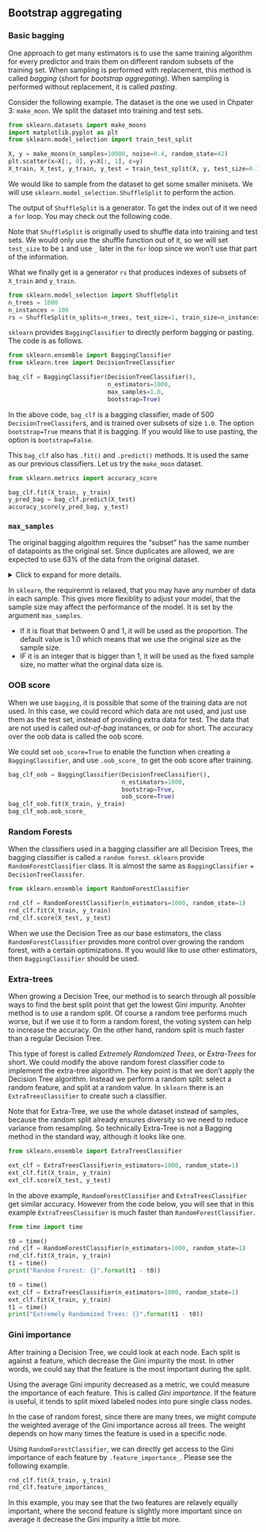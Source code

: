 ## Bootstrap aggregating

### Basic bagging
One approach to get many estimators is to use the same training algorithm for every predictor and train them on different random subsets of the training set. When sampling is performed with replacement, this method is called *bagging* (short for *bootstrap aggregating*). When sampling is performed without replacement, it is called *pasting*.

Consider the following example. The dataset is the one we used in Chpater 3: `make_moon`. We split the dataset into training and test sets.


```python
from sklearn.datasets import make_moons
import matplotlib.pyplot as plt
from sklearn.model_selection import train_test_split

X, y = make_moons(n_samples=10000, noise=0.4, random_state=42)
plt.scatter(x=X[:, 0], y=X[:, 1], c=y)
X_train, X_test, y_train, y_test = train_test_split(X, y, test_size=0.15)
```



We would like to sample from the dataset to get some smaller minisets. We will use `sklearn.model_selection.ShuffleSplit` to perform the action. 

The output of `ShuffleSplit` is a generator. To get the index out of it we need a `for` loop. You may check out the following code. 

Note that `ShuffleSplit` is originally used to shuffle data into training and test sets. We would only use the shuffle function out of it, so we will set `test_size` to be `1` and use `_` later in the `for` loop since we won't use that part of the information.

What we finally get is a generator `rs` that produces indexes of subsets of `X_train` and `y_train`. 




```python
from sklearn.model_selection import ShuffleSplit
n_trees = 1000
n_instances = 100
rs = ShuffleSplit(n_splits=n_trees, test_size=1, train_size=n_instances).split(X_train)
```


`sklearn` provides `BaggingClassifier` to directly perform bagging or pasting. The code is as follows.



```python
from sklearn.ensemble import BaggingClassifier
from sklearn.tree import DecisionTreeClassifier

bag_clf = BaggingClassifier(DecisionTreeClassifier(),
                            n_estimators=1000,
                            max_samples=1.0,
                            bootstrap=True)
```


In the above code, `bag_clf` is a bagging classifier, made of 500 `DecisionTreeClassifer`s, and is trained over subsets of size `1.0`. The option `bootstrap=True` means that it is bagging. If you would like to use pasting, the option is `bootstrap=False`.

This `bag_clf` also has `.fit()` and `.predict()` methods. It is used the same as our previous classifiers. Let us try the `make_moon` dataset.



```python
from sklearn.metrics import accuracy_score

bag_clf.fit(X_train, y_train)
y_pred_bag = bag_clf.predict(X_test)
accuracy_score(y_pred_bag, y_test)
```

### `max_samples`
The original bagging algoithm requires the "subset" has the same number of datapoints as the original set. Since duplicates are allowed, we are expected to use 63% of the data from the original dataset.


<details>
<summary>Click to expand for more details.</summary>
Let the original dataset have $N$ elements. The probability to pick any specific data is $1/N$, and therefore the probability not to pick it is $1-1/N$. If we pick $N$ elements with replacement, the probability that we never pick a specific element is 
$$
(1-\frac1N)^N\rightarrow \mathrm e^{-1},\quad \text{when }N\rightarrow\infty.
$$
Therefore when $N$ is large, the probability for each element not to be picked is approximately $\mathrm e^{-1}$, and then the probability for it to be picked is approximately $1-\mathrm e^{-1}$. 

Let $I_i$ be the random variable representing whether the element $i$ is picked or not. So
$$
I_i=\begin{cases}1&i \text{ is picked}\\
0&i\text{ is not picked}\end{cases}.
$$
So
$$
 P(I_i=1)=1-\mathrm e^{-1},\quad P(I_i=0)=\mathrm e^{-1},\quad \text{ and }E[I_i]=1\cdot(1-\mathrm e^{-1})+0\cdot(\mathrm e^{-1})=1-\mathrm e^{-1}.
$$
The expectation of the final sample size proportion is
$$
E[\frac1N\sum_{i=1}^NI_i]=\frac1N\sum_{i=1}^IE[I_i]=1-\mathrm e^{-1}\approx 0.63.
$$

With similar calculation, if we pick $\alpha N$ data, the expectation of the final sample size proportion is $1-\mathrm e^{-\alpha}$.
<hr>
</details>

In `sklearn`, the requiremnt is relaxed, that you may have any number of data in each sample. This gives more flexiblity to adjust your model, that the sample size may affect the performance of the model. It is set by the argument `max_samples`. 

- If it is float that between 0 and 1, it will be used as the proportion. The default value is $1.0$ which means that we use the original size as the sample size.
- IF it is an integer that is bigger than $1$, it will be used as the fixed sample size, no matter what the orginal data size is.




### OOB score
When we use `bagging`, it is possible that some of the training data are not used. In this case, we could record which data are not used, and just use them as the test set, instead of providing extra data for test. The data that are not used is called *out-of-bag* instances, or *oob* for short. The accuracy over the oob data is called the oob score.

We could set `oob_score=True` to enable the function when creating a `BaggingClassifier`, and use `.oob_score_` to get the oob score after training. 



```python
bag_clf_oob = BaggingClassifier(DecisionTreeClassifier(),
                                n_estimators=1000,
                                bootstrap=True,
                                oob_score=True)
bag_clf_oob.fit(X_train, y_train)
bag_clf_oob.oob_score_
```


### Random Forests
When the classifiers used in a bagging classifier are all Decision Trees, the bagging classifier is called a `random forest`. `sklearn` provide `RandomForestClassifier` class. It is almost the same as `BaggingClassifier` + `DecisionTreeClassifer`.


```python

from sklearn.ensemble import RandomForestClassifier

rnd_clf = RandomForestClassifier(n_estimators=1000, random_state=1)
rnd_clf.fit(X_train, y_train)
rnd_clf.score(X_test, y_test)
```



When we use the Decision Tree as our base estimators, the class `RandomForestClassifier` provides more control over growing the random forest, with a certain optimizations. If you would like to use other estimators, then `BaggingClassifier` should be used.



### Extra-trees
When growing a Decision Tree, our method is to search through all possible ways to find the best split point that get the lowest Gini impurity. Anohter method is to use a random split. Of course a random tree performs much worse, but if we use it to form a random forest, the voting system can help to increase the accuracy. On the other hand, random split is much faster than a regular Decision Tree. 

This type of forest is called *Extremely Randomized Trees*, or *Extra-Trees* for short. We could modify the above random forest classifier code to implement the extra-tree algorithm. The key point is that we don't apply the Decision Tree algorithm. Instead we perform a random split: select a random feature, and split at a random value. In `sklearn` there is an `ExtraTreesClassifier` to create such a classifier. 

Note that for Extra-Tree, we use the whole dataset instead of samples, because the random split already ensures diversity so we need to reduce variance from resampling. So technically Extra-Tree is not a Bagging method in the standard way, although it looks like one.



```python
from sklearn.ensemble import ExtraTreesClassifier

ext_clf = ExtraTreesClassifier(n_estimators=1000, random_state=1)
ext_clf.fit(X_train, y_train)
ext_clf.score(X_test, y_test)
```



In the above example, `RandomForestClassifier` and `ExtraTreesClassifier` get similar accuracy. However from the code below, you will see that in this example `ExtraTreesClassifier` is much faster than `RandomForestClassifier`.



```python
from time import time

t0 = time()
rnd_clf = RandomForestClassifier(n_estimators=1000, random_state=1)
rnd_clf.fit(X_train, y_train)
t1 = time()
print("Random Frorest: {}".format(t1 - t0))

t0 = time()
ext_clf = ExtraTreesClassifier(n_estimators=1000, random_state=1)
ext_clf.fit(X_train, y_train)
t1 = time()
print("Extremely Randomized Trees: {}".format(t1 - t0))
```



### Gini importance
After training a Decision Tree, we could look at each node. Each split is against a feature, which decrease the Gini impurity the most. In other words, we could say that the feature is the most important during the split.

Using the average Gini impurity decreased as a metric, we could measure the importance of each feature. This is called *Gini importance*. If the feature is useful, it tends to split mixed labeled nodes into pure single class nodes. 

In the case of random forest, since there are many trees, we might compute the weighted average of the Gini importance across all trees. The weight depends on how many times the feature is used in a specific node.

Using `RandomForestClassifier`, we can directly get access to the Gini importance of each feature by `.feature_importance_`. Please see the following example.



```python
rnd_clf.fit(X_train, y_train)
rnd_clf.feature_importances_
```


In this example, you may see that the two features are relavely equally important, where the second feature is slightly more important since on average it decrease the Gini impurity a little bit more.